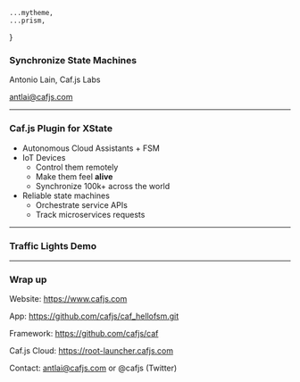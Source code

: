 



    ...mytheme,
    ...prism,
}


<CafjsHeader/>

### Synchronize State Machines

Antonio Lain, Caf.js Labs

antlai@cafjs.com

---

<CafjsHeader/>

###   Caf.js Plugin for XState

* Autonomous Cloud Assistants + FSM
* IoT Devices
  * Control them remotely
  * Make them feel **alive**
  * Synchronize 100k+ across the world
* Reliable state machines
  * Orchestrate service APIs
  * Track microservices requests

---

<CafjsHeader/>

### Traffic Lights Demo


---

<CafjsHeader/>

### Wrap up

Website: https://www.cafjs.com

App: https://github.com/cafjs/caf_hellofsm.git

Framework: https://github.com/cafjs/caf

Caf.js Cloud: https://root-launcher.cafjs.com

Contact: antlai@cafjs.com or @cafjs (Twitter)
